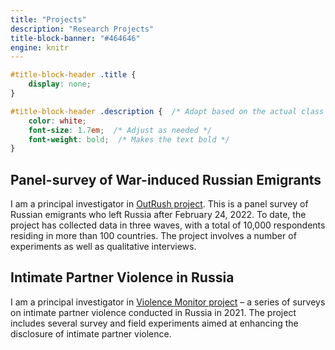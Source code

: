 ```yaml
---
title: "Projects"
description: "Research Projects"
title-block-banner: "#464646"
engine: knitr 
---
```


```css

#title-block-header .title {
    display: none;
}

#title-block-header .description {  /* Adapt based on the actual class or ID */
    color: white;
    font-size: 1.7em;  /* Adjust as needed */ 
    font-weight: bold;  /* Makes the text bold */
}

```

## Panel-survey of War-induced Russian Emigrants

I am a principal investigator in [OutRush project](https://outrush.io/eng). This is a panel survey of Russian emigrants who left Russia after February 24, 2022. To date, the project has collected data in three waves, with a total of 10,000 respondents residing in more than 100 countries. The project involves a number of experiments as well as qualitative interviews.


## Intimate Partner Violence in Russia

I am a principal investigator in [Violence Monitor project](https://violencemonitor.org/) -- a series of surveys on intimate partner violence conducted in Russia in 2021. The project includes several survey and field experiments aimed at enhancing the disclosure of intimate partner violence.
